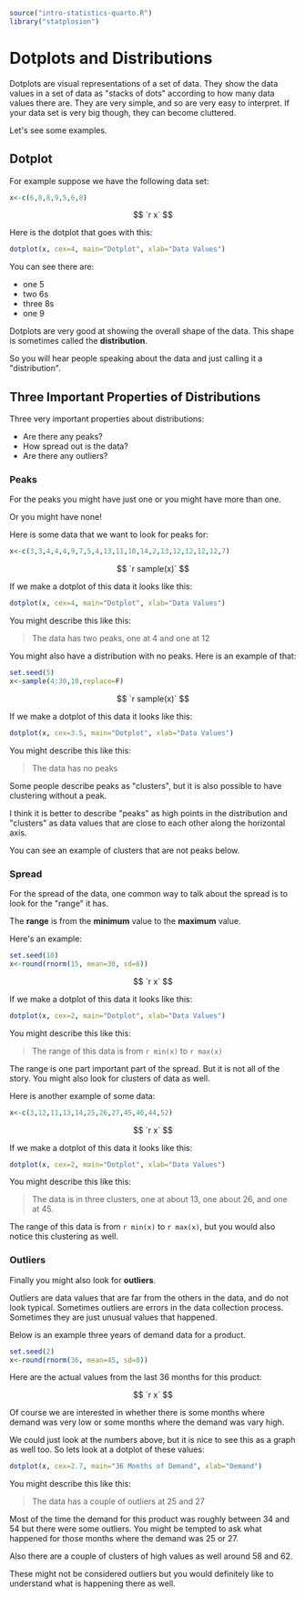 ```r
source("intro-statistics-quarto.R")
library("statplosion")
```

# Dotplots and Distributions {#dotplots-and-distributions}

Dotplots are visual representations of a set of data. They show the data values in a set of data as \"stacks of dots\" according to how many data values there are. They are very simple, and so are very easy to interpret. If your data set is very big though, they can become cluttered.

Let\'s see some examples.

## Dotplot

For example suppose we have the following data set:

```r
x<-c(6,8,8,9,5,6,8)
```

$$
`r x`
$$


Here is the dotplot that goes with this:

```r
dotplot(x, cex=4, main="Dotplot", xlab="Data Values")
```

You can see there are:

- one 5
- two 6s
- three 8s
- one 9

Dotplots are very good at showing the overall shape of the data. This shape is sometimes called the **distribution**.

So you will hear people speaking about the data and just calling it a \"distribution\".

## Three Important Properties of Distributions

Three very important properties about distributions:

- Are there any peaks?
- How spread out is the data?
- Are there any outliers?

### Peaks

For the peaks you might have just one or you might have more than one.

Or you might have none!

Here is some data that we want to look for peaks for:

```r
x<-c(3,3,4,4,4,9,7,5,4,13,11,10,14,2,13,12,12,12,12,7)
```

$$
`r sample(x)`
$$

If we make a dotplot of this data it looks like this:

```r
dotplot(x, cex=4, main="Dotplot", xlab="Data Values")
```

You might describe this like this:

> The data has two peaks, one at 4 and one at 12

You might also have a distribution with no peaks. Here is an example of that:

```r
set.seed(5)
x<-sample(4:30,10,replace=F)
```

$$
`r sample(x)`
$$

If we make a dotplot of this data it looks like this:

```r
dotplot(x, cex=3.5, main="Dotplot", xlab="Data Values")
```

You might describe this like this:

> The data has no peaks

Some people describe peaks as \"clusters\", but it is also possible to have clustering without a peak.

I think it is better to describe \"peaks\" as high points in the distribution and \"clusters\" as data values that are close to each other along the horizontal axis.

You can see an example of clusters that are not peaks below.

### Spread

For the spread of the data, one common way to talk about the spread is to look for the \"range\" it has.

The **range** is from the **minimum** value to the **maximum** value.

Here\'s an example:

```r
set.seed(10)
x<-round(rnorm(15, mean=30, sd=6))
```

$$
`r x`
$$

If we make a dotplot of this data it looks like this:

```r
dotplot(x, cex=2, main="Dotplot", xlab="Data Values")
```

You might describe this like this:

> The range of this data is from `r min(x)` to `r max(x)`

The range is one part important part of the spread. But it is not all of the story. You might also look for clusters of data as well.

Here is another example of some data:

```r
x<-c(3,12,11,13,14,25,26,27,45,46,44,52)
```

$$
`r x`
$$

If we make a dotplot of this data it looks like this:

```r
dotplot(x, cex=2, main="Dotplot", xlab="Data Values")
```

You might describe this like this:

> The data is in three clusters, one at about 13, one about 26, and one at 45.

The range of this data is from `r min(x)` to `r max(x)`, but you would also notice this clustering as well.

### Outliers

Finally you might also look for **outliers**.

Outliers are data values that are far from the others in the data, and do not look typical. Sometimes outliers are errors in the data collection process. Sometimes they are just unusual values that happened.

Below is an example three years of demand data for a product.

```r
set.seed(2)
x<-round(rnorm(36, mean=45, sd=8))
```

Here are the actual values from the last 36 months for this product:

$$
`r x`
$$

Of course we are interested in whether there is some months where demand was very low or some months where the demand was vary high.

We could just look at the numbers above, but it is nice to see this as a graph as well too. So lets look at a dotplot of these values:

```r
dotplot(x, cex=2.7, main="36 Months of Demand", xlab="Demand")
```

You might describe this like this:

> The data has a couple of outliers at 25 and 27

Most of the time the demand for this product was roughly between 34 and 54 but there were some outliers. You might be tempted to ask what happened for those months where the demand was 25 or 27.

Also there are a couple of clusters of high values as well around 58 and 62.

These might not be considered outliers but you would definitely like to understand what is happening there as well.
